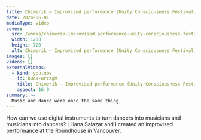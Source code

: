 ```yaml
---
title: Chimerik — Improvised performance (Unity Consciousness Festival)
date: 2024-06-01
mediaType: video
cover:
  src: /works/chimerik-improvised-performance-unity-consciousness-festival/cover.jpg
  width: 1280
  height: 720
  alt: Chimerik — Improvised performance (Unity Consciousness Festival) — cover frame
images: []
videos: []
externalVideos:
  - kind: youtube
    id: hUc9-uPzagM
    title: Chimerik — Improvised performance (Unity Consciousness Festival)
    aspect: 16:9
summary: >-
  Music and dance were once the same thing.
---
```


How can we use digital instruments to turn dancers into musicians and musicians into dancers? Liliana Salazar and I created an improvised performance at the Roundhouse in Vancouver.
